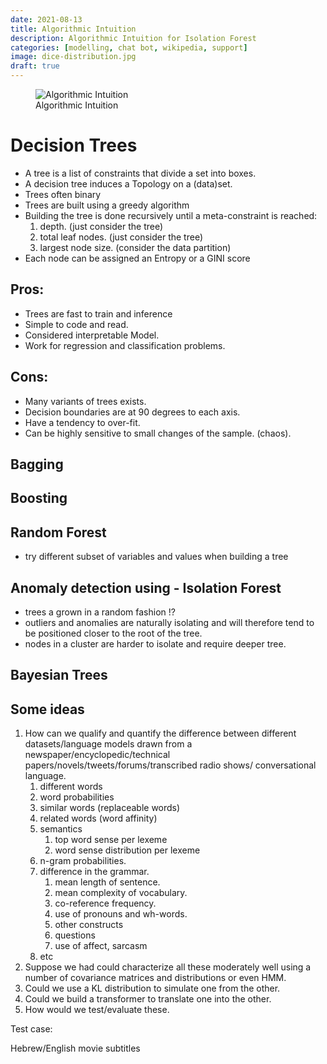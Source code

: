 ```yaml
---
date: 2021-08-13
title: Algorithmic Intuition
description: Algorithmic Intuition for Isolation Forest
categories: [modelling, chat bot, wikipedia, support] 
image: dice-distribution.jpg 
draft: true
---
```


![Algorithmic Intuition](dice-distribution.jpg){.column-margin}

# Decision Trees

- A tree is a list of constraints that divide a set into boxes.
- A decision tree induces a Topology on a (data)set.
- Trees often binary
- Trees are built using a greedy algorithm
- Building the tree is done recursively until a meta-constraint is reached:
    1. depth. (just consider the tree)
    1. total leaf nodes. (just consider the tree)
    1. largest node size. (consider the data partition)
- Each node can be assigned an Entropy or a GINI score

## Pros:

- Trees are fast to train and inference
- Simple to code and read.
- Considered interpretable Model.
- Work for regression and classification problems.

## Cons:

- Many variants of trees exists.
- Decision boundaries are at 90 degrees to each axis.
- Have a tendency to over-fit.
- Can be highly sensitive to small changes of the sample. (chaos).

## Bagging

<!--  TODO: add content -->


## Boosting

<!--  TODO: add content -->

## Random Forest

- try different subset of variables and values when building a tree

## Anomaly detection using - Isolation Forest

- trees a grown in a random fashion !?
- outliers and anomalies are naturally isolating and will therefore tend to be positioned closer to the root of the tree.
- nodes in a cluster are harder to isolate and require deeper tree.

## Bayesian Trees

<!--  TODO: add content -->

## Some ideas

1. How can we qualify and quantify the difference between different datasets/language models drawn from a newspaper/encyclopedic/technical papers/novels/tweets/forums/transcribed radio shows/ conversational language.
    1. different words
    1. word probabilities
    1. similar words (replaceable words)
    1. related words (word affinity)
    1. semantics 
        1. top word sense per lexeme
        1. word sense distribution per lexeme
    1. n-gram probabilities.
    1. difference in the grammar.
        1. mean length of sentence.
        1. mean complexity of vocabulary.
        1. co-reference frequency.
        1. use of pronouns and wh-words.
        1. other constructs
        1. questions
        1. use of affect, sarcasm
    1. etc
2. Suppose we had could characterize all these moderately well using a number of covariance matrices and distributions or even HMM. 
3. Could we use a KL distribution to simulate one from the other.
4. Could we build a transformer to translate one into the other.
5. How would we test/evaluate these.

Test case:

Hebrew/English movie subtitles
